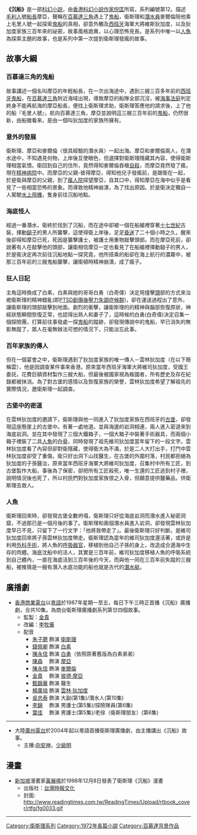 {{Infobox book
|書名      = 沉船
|圖像      = File:小說《沉船》封面.jpg
|圖像說明   = 《沉船》封面
|作者      = 衛斯理
|原名      = 
|中文書名   = 
|譯者      = 
|插圖      = 
|封面設計   = 
|出版地     = 香港
|語言      = 中文
|系列      = 衛斯理系列
|題材      = 
|類型      = 流行文學
|出版者     = 明窗出版社
|出版日期   = 
|中文版    = 
|媒介      = 
|頁數      = 265
|開本      = 
|isbn      = 9628917684
|oclc      = 
|杜威十進制圖書分類法    = 800
|美國國會圖書館圖書分類法 = 
|上一部作品  = [[真空密室之謎|真空密室之謎]]
|下一部作品  = [[地心洪爐|地心洪爐]]
|引用       = 
|被引用     = 
}}

'''《沉船》'''是一部[[科幻小説|科幻小説]]，由[[香港|香港]][[科幻小説|科幻小説]][[作家|作家]][[倪匡|倪匡]]所寫，系列編號第12。描述[[毛利人|毛利人]]號[[船長|船長]]摩亞，聲稱在[[百慕達三角|百慕達三角]]遇上了[[鬼船|鬼船]]，衛斯理和[[潛水員|潛水員]]麥爾倫陪他乘上毛里人號一起探索[[鬼船|鬼船]]的真相，卻意外觸及[[西班牙|西班牙]]海軍大將維斯狄加度，以及狄加度家族三百年來的祕密，故事風格詭異，以心理恐怖見長。是系列中唯一以[[人魚|人魚]]為探索主題的故事，也是系列中第一次提到衛斯理發瘋的故事。

==故事大綱==
===百慕達三角的鬼船===
故事講述一個名叫摩亞的年輕船長，在一次出海途中，遇到三艘三百多年前的[[西班牙|西班牙]][[鬼船|鬼船]]，在[[百慕達三角|百慕達三角]]附近海域出現，導致摩亞的船隊全部沉沒，被[[海事|海事]][[法庭|法庭]]判定終身不能再航海的摩亞船長，便找上衛斯理求助，衛斯理答應他的請求後，上了他的船『毛里人號』，航向百慕達三角，摩亞並說明這三艘三百年前的[[鬼船|鬼船]]，仍然很新，由船徽看來，是由一個叫狄加度的家族所擁有。

===意外的發展===
衛斯理、摩亞和麥爾倫〈很具經驗的潛水員〉一起出海。摩亞和麥爾倫兩人，在潛水途中，不知遇見何物，上岸後互使眼色，但選擇對衛斯理隱藏其內容，使得衛斯理相當氣憤。衛回到自己的住所，竟然得知麥爾倫吞槍[[自殺|自殺]]，而摩亞竟然發了瘋，現在[[精神病院|精神病院]]中。而摩亞的父親-彼得摩亞，得知他兒子發瘋前，是跟衛在一起，於是衛與摩亞的父親，到了[[瘋人院|瘋人院]]探望摩亞，自其口中，得知摩亞在海中似乎是看見了一些相當恐怖的景象。而導致他精神崩潰，為了找出原因。於是衛決定獨自一人駕駛[[水上飛機|水上飛機]]，隻身前往沉船地點。

===海底怪人===
經過一番潛水，衛終於找到了沉船，而在途中卻被一個在船艙裡穿著[[十七世紀|十七世紀]]古裝，揮動[[鎚子|鎚子]]的男人所襲擊，這使得衛上岸後，足足[[昏迷|昏迷]]了二十個小時之久，醒來後卻得知摩亞已死，死因是襲擊護士，被護士用重物敲擊頭部。而在摩亞死前，卻說著有人在敲擊他的頭部，讓衛相信摩亞一定也看見了在船艙裡揮動鎚子的男人，於是衛決定再次前往沉船地點一探究竟，他所搭乘的船卻在海上航行的濃霧中，被那三百年前的三艘鬼船襲擊，讓衛頓時精神崩潰，成了瘋子。

===狂人日記===
主角這時換成了白素，白素與她的哥哥白勇（白奇偉）決定用撞擊[[頭|頭]]部的方式來治癒衛斯理的精神錯亂(即[[PTSD|PTSD]][[創傷後壓力失調|創傷後壓力失調]][[症候群|症候群]])，卻在運送過程出了意外，讓衛斯理的頭部敲擊到地面。劇烈的衝擊，讓衛斯理的的精神與腦部恢復原狀，神經狀態瞬間恢復正常，也認得出熟人和妻子了，這時候的白勇(白奇偉)決定召集一個探險團，打算前往事發處一探[[鬼船|鬼船]]的蹤跡，卻發現傳說中的鬼船，早已消失的無影無蹤了，眾人在毫無辦法可想的情況下，只能淡忘此事。

===百年家族的傳人===
但在一個宴會之中，衛斯理遇到了狄加度家族的唯一傳人－雲林狄加度（在以下簡稱雲），他是因調查某件事來香港。原來當年西班牙海軍大將維司狄加度，受國王委託，花費巨額資材製作三艘大船，但最後被國家視為叛國者，所有歷史及存在紀錄都被抹消。為了對古堡的感情以及恢復家族的榮譽，雲林狄加度希望了解祖先的實際情況，邀衛斯理一起調查。

===古堡中的密道===
在雲林狄加度的邀請下，衛斯理與他一同進入了狄加度家族在西班牙的[[古堡|古堡]]，卻發現這座懸崖上的古堡中。有著一處地道。並與海邊的岩洞相連，兩人進入密道來到海底岩洞。並在其中發現了三個大鐵箱子，一個大箱子中裝著手術器具，而兩個小箱子裡裝了二具[[人魚|人魚]]的白[[骨|骨]]，同時發現了祖先維司狄加度當年留下的一段文字。雲林狄加度看了內容但卻對衛隱藏，使得衛大為不滿，於是二人大打出手，打鬥中雲林狄加度卻受了重傷，衛只好出洞下山找醫生，在古堡的外圍村落，村民都拒絕為狄加度的子孫醫治，原來當年西班牙海軍大將維司狄加度，召集村中所有工匠，到古堡製作大船，事後為了保密，卻把所有工匠殺死，唯一生還的工匠逃到村子裡，說明情況後也死了，所以村民們對狄加度家族恨之入骨，但願意提供醫藥品，供衛斯理去救人。

===人魚===
衛斯理回來時，卻發現古堡全數坍塌，衛斯理只好從海底岩洞而潛水進入秘密洞窟，不過那已是一個月後的事了。衛斯理和兩個潛水員進入岩洞，卻發現雲林狄加度早已不見，只留下了一行文字：「他將我帶走了」。最後衛斯理只好判斷。是維司狄加度回來將子孫雲林狄加度帶走。衛斯理認為當年的維司狄加度還活著，或許是利用[[外科手術|外科手術]]，將人魚的[[呼吸器官|呼吸器官]]，移植到他自己子孫的身上，改造成合適海中生存的肉體。海底沈船中的活人，其實是三百年前，維司狄加度移植人魚的呼吸系統到自己體內，一直在海底活到三百年後的今天，而與他一同在三百年前失蹤的三艘船，被推猜是一艘有潛入水底功能的船也就是古代的[[潛水艇|潛水艇]]。

== 廣播劇 ==
*[[香港|香港]][[商業電台|商業電台]]以[[粵語|粵語]]於1987年星期一至五，每日下午三時正首播《沉船》廣播劇，合共10集。為商台衛斯理廣播劇系列第廿四個故事。
**監製：[[金貴|金貴]] 
**改編：[[李牧華|李牧華]] 
**配音
***[[朱子聰|朱子聰]] 飾演 [[衛斯理|衛斯理]] 
***[[錢佩卿|錢佩卿]] 飾演 [[白素|白素]]
***[[陳永信|陳永信]] 飾演 [[白勇|白勇]]（依照原著舊版為白素弟弟）
***[[陳森|陳森]] 　飾演 [[摩亞|摩亞]]
***[[陳永信|陳永信]] 飾演 [[麥爾倫|麥爾倫]]
***[[金貴|金貴]] 　飾演 [[彼德·摩亞|彼德·摩亞]]
***[[甄錦華|甄錦華]] 飾演 醫生
***[[楊廣培|楊廣培]] 飾演 [[雲林·狄加度|雲林·狄加度]]
***[[吳忠泰|吳忠泰]] 飾演 大副(第1集)/潛水人(第10集)
***[[李錦|李錦]] 　飾演 男護士(第5集)/探險隊員(第6集)
***[[葉佳|葉佳]] 　飾演 男護士(第5集)/老徐（衛斯理朋友）(第6集)


----
*大陸[[廣州電台|廣州電台]]於2004年起以粵語首播衛斯理廣播劇，由主播講出《沉船》故事。
**主播:[[向安神|向安神]]，[[少爺明|少爺明]]

== 漫畫 ==
*[[新加坡|新加坡]]漫畫家[[黃展鳴|黃展鳴]]於1998年12月8日發表了衛斯理《沉船》漫畫
**出版社：[[台灣|台灣]][[時報文化|時報文化]]
**封面: http://www.readingtimes.com.tw/ReadingTimes/Upload/rtbook_cover/rtfg/fg0033.gif {{Wayback|url=http://www.readingtimes.com.tw/ReadingTimes/Upload/rtbook_cover/rtfg/fg0033.gif |date=20070929093221 }}
----
{{s-start}}
{{s-bef | before=011 [[真空密室之謎|真空密室之謎]]}}
{{s-ttl | title=衛斯理系列（按編號） | years=012}}
{{s-aft | after=013 [[地心洪爐|地心洪爐]]}}
{{s-bef | before=[[規律_(小說)|規律]]}}
{{s-ttl | title=衛斯理系列（按連載時序） | years=1972年6月24日至1972年9月21日}}
{{s-aft | after=[[大廈_(小說)|大廈]]}}
{{end box}}

{{衛斯理系列}}

[[Category:衛斯理系列|Category:衛斯理系列]]
[[Category:1972年長篇小說|Category:1972年長篇小說]]
[[Category:百慕達背景作品|Category:百慕達背景作品]]